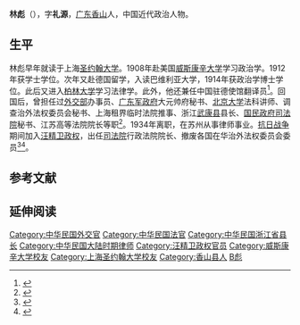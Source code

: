 {{about|曾任[[汪精卫政权|汪精卫政权]]行政法院院长的林彪|曾任中国共产党中央委员会副主席的林彪|林彪}}
'''林彪'''（{{bd|1889年||20世纪||}}），字'''礼源'''，[[广东|广东]][[香山縣|香山]]人，中国近代政治人物。

== 生平 ==
林彪早年就读于上海[[圣约翰大学_(上海)|圣约翰大学]]。1908年赴美国[[威斯康辛大学|威斯康辛大学]]学习政治学。1912年获学士学位。次年又赴德国留学，入读巴维利亚大学，1914年获政治学博士学位。此后又进入[[柏林大学|柏林大学]]学习法律学。此外，他还兼任中国驻德使馆翻译员<ref>{{cite book|title=《近代史资料 总123号》|chapter=游美同学录|author=中国社会科学院近代史研究所近代史资料编辑部|publisher=中国社会科学出版社|year=2011}}</ref>。回国后，曾担任过[[中華民國外交部|外交部]]办事员、[[广东军政府|广东军政府]]大元帅府秘书、[[北京大学|北京大学]]法科讲师、调查治外法权委员会秘书、上海租界临时法院推事、浙江[[武康县|武康县]]县长、[[国民政府|国民政府]][[司法院|司法院]]秘书、江苏高等法院院长等职<ref>{{cite book|title=《当代中国名人录》|author=樊荫南|year=1931|publisher=上海良友图书印刷公司}}</ref>。1934年离职，在苏州从事律师事业。[[抗日战争|抗日战争]]期间加入[[汪精卫政权|汪精卫政权]]，出任[[司法院_(汪精卫政权)|司法院]]行政法院院长、撤废各国在华治外法权委员会委员<ref>{{cite book|title=《中国抗日战争大辞典》|author=中国第二历史档案馆|publisher=湖北教育出版社|year=1995}}</ref><ref>{{cite book|title=《中华民国史大辞典》|author=张宪文|publisher=江苏古籍出版社|year=2001}}</ref>。

== 参考文献 ==
{{reflist}}

== 延伸阅读 ==
{{Wikisource further reading}}

{{DEFAULTSORT:Lin林}}
[[Category:中华民国外交官|Category:中华民国外交官]]
[[Category:中华民国法官|Category:中华民国法官]]
[[Category:中华民国浙江省县长|Category:中华民国浙江省县长]]
[[Category:中华民国大陆时期律师|Category:中华民国大陆时期律师]]
[[Category:汪精卫政权官员|Category:汪精卫政权官员]]
[[Category:威斯康辛大学校友|Category:威斯康辛大学校友]]
[[Category:上海圣约翰大学校友|Category:上海圣约翰大学校友]]
[[Category:香山县人|Category:香山县人]]
[[Category:林姓|B彪]]